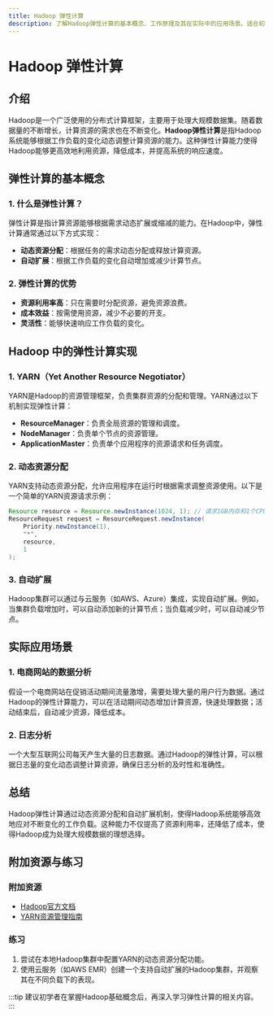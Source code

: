 ```yaml
---
title: Hadoop 弹性计算
description: 了解Hadoop弹性计算的基本概念、工作原理及其在实际中的应用场景。适合初学者的全面指南。
---
```


# Hadoop 弹性计算

## 介绍

Hadoop是一个广泛使用的分布式计算框架，主要用于处理大规模数据集。随着数据量的不断增长，计算资源的需求也在不断变化。**Hadoop弹性计算**是指Hadoop系统能够根据工作负载的变化动态调整计算资源的能力。这种弹性计算能力使得Hadoop能够更高效地利用资源，降低成本，并提高系统的响应速度。

## 弹性计算的基本概念

### 1. 什么是弹性计算？

弹性计算是指计算资源能够根据需求动态扩展或缩减的能力。在Hadoop中，弹性计算通常通过以下方式实现：

- **动态资源分配**：根据任务的需求动态分配或释放计算资源。
- **自动扩展**：根据工作负载的变化自动增加或减少计算节点。

### 2. 弹性计算的优势

- **资源利用率高**：只在需要时分配资源，避免资源浪费。
- **成本效益**：按需使用资源，减少不必要的开支。
- **灵活性**：能够快速响应工作负载的变化。

## Hadoop 中的弹性计算实现

### 1. YARN（Yet Another Resource Negotiator）

YARN是Hadoop的资源管理框架，负责集群资源的分配和管理。YARN通过以下机制实现弹性计算：

- **ResourceManager**：负责全局资源的管理和调度。
- **NodeManager**：负责单个节点的资源管理。
- **ApplicationMaster**：负责单个应用程序的资源请求和任务调度。

### 2. 动态资源分配

YARN支持动态资源分配，允许应用程序在运行时根据需求调整资源使用。以下是一个简单的YARN资源请求示例：

```java
Resource resource = Resource.newInstance(1024, 1); // 请求1GB内存和1个CPU核心
ResourceRequest request = ResourceRequest.newInstance(
    Priority.newInstance(1), 
    "*", 
    resource, 
    1
);
```

### 3. 自动扩展

Hadoop集群可以通过与云服务（如AWS、Azure）集成，实现自动扩展。例如，当集群负载增加时，可以自动添加新的计算节点；当负载减少时，可以自动减少节点。

## 实际应用场景

### 1. 电商网站的数据分析

假设一个电商网站在促销活动期间流量激增，需要处理大量的用户行为数据。通过Hadoop的弹性计算能力，可以在活动期间动态增加计算资源，快速处理数据；活动结束后，自动减少资源，降低成本。

### 2. 日志分析

一个大型互联网公司每天产生大量的日志数据。通过Hadoop的弹性计算，可以根据日志量的变化动态调整计算资源，确保日志分析的及时性和准确性。

## 总结

Hadoop弹性计算通过动态资源分配和自动扩展机制，使得Hadoop系统能够高效地应对不断变化的工作负载。这种能力不仅提高了资源利用率，还降低了成本，使得Hadoop成为处理大规模数据的理想选择。

## 附加资源与练习

### 附加资源

- [Hadoop官方文档](https://hadoop.apache.org/docs/current/)
- [YARN资源管理指南](https://hadoop.apache.org/docs/current/hadoop-yarn/hadoop-yarn-site/YARN.html)

### 练习

1. 尝试在本地Hadoop集群中配置YARN的动态资源分配功能。
2. 使用云服务（如AWS EMR）创建一个支持自动扩展的Hadoop集群，并观察其在不同负载下的表现。

:::tip
建议初学者在掌握Hadoop基础概念后，再深入学习弹性计算的相关内容。
:::
